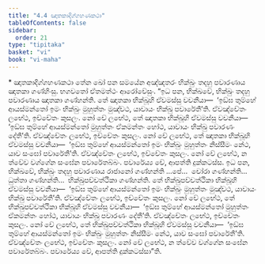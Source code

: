```yaml
---
title: "4.4 ඤාතකාදිග්ගහණකථා"
tableOfContents: false
sidebar:
  order: 21
type: "tipitaka"
basket: "vi"
book: "vi-maha"
---
```



<DynamicBreadcrumb />

<Paragraph type="center" book="vi-maha">
* ඤාතකාදිග්ගහණකථා
</Paragraph>

<Division number="214" book="vi-maha">

<Paragraph number="971" book="vi-maha">
තේන ඛෝ පන සමයේන අඤ්ඤතරං භික්ඛුං තදහු පවාරණාය ඤාතකා ගණ්හිංසු. භගවතෝ ඒතමත්ථං ආරෝචේසුං. “ඉධ පන, භික්ඛවේ, භික්ඛුං තදහු පවාරණාය ඤාතකා ගණ්හන්ති. තේ ඤාතකා භික්ඛූහි ඒවමස්සු වචනීයා—  ‘ඉඞ්ඝ තුම්හේ ආයස්මන්තෝ ඉමං භික්ඛුං මුහුත්තං මුඤ්චථ, යාවායං භික්ඛු පවාරේතී’ති. ඒවඤ්චේතං ලභේථ, ඉච්චේතං කුසලං. නෝ චේ ලභේථ, තේ ඤාතකා භික්ඛූහි ඒවමස්සු වචනීයා—  ‘ඉඞ්ඝ තුම්හේ ආයස්මන්තෝ මුහුත්තං ඒකමන්තං හෝථ, යාවායං භික්ඛු පවාරණං දේතී’ති. ඒවඤ්චේතං ලභේථ, ඉච්චේතං කුසලං. නෝ චේ ලභේථ, තේ ඤාතකා භික්ඛූහි ඒවමස්සු වචනීයා—  ‘ඉඞ්ඝ තුම්හේ ආයස්මන්තෝ ඉමං භික්ඛුං මුහුත්තං නිස්සීමං නේථ, යාව සංඝෝ පවාරේතී’ති. ඒවඤ්චේතං ලභේථ, ඉච්චේතං කුසලං. නෝ චේ ලභේථ, න ත්වේව වග්ගේන සංඝේන පවාරේතබ්බං. පවාරේය්‍ය චේ, ආපත්ති දුක්කටස්ස.
</Paragraph>

<Paragraph number="972" book="vi-maha">
ඉධ පන, භික්ඛවේ, භික්ඛුං තදහු පවාරණාය රාජානෝ ගණ්හන්ති …පේ…  චෝරා ගණ්හන්ති…  ධුත්තා ගණ්හන්ති…  භික්ඛුපච්චත්ථිකා ගණ්හන්ති. තේ භික්ඛුපච්චත්ථිකා භික්ඛූහි ඒවමස්සු වචනීයා—  ‘ඉඞ්ඝ තුම්හේ ආයස්මන්තෝ ඉමං භික්ඛුං මුහුත්තං මුඤ්චථ, යාවායං භික්ඛු පවාරේතී’ති. ඒවඤ්චේතං ලභේථ, ඉච්චේතං කුසලං. නෝ චේ ලභේථ, තේ භික්ඛුපච්චත්ථිකා භික්ඛූහි ඒවමස්සු වචනීයා—  ‘ඉඞ්ඝ තුම්හේ ආයස්මන්තෝ මුහුත්තං ඒකමන්තං හෝථ, යාවායං භික්ඛු පවාරණං දේතී’ති. ඒවඤ්චේතං ලභේථ, ඉච්චේතං කුසලං. නෝ චේ ලභේථ, තේ භික්ඛුපච්චත්ථිකා භික්ඛූහි ඒවමස්සු වචනීයා—  ‘ඉඞ්ඝ තුම්හේ ආයස්මන්තෝ ඉමං භික්ඛුං මුහුත්තං නිස්සීමං නේථ, යාව සංඝෝ පවාරේතී’ති. ඒවඤ්චේතං ලභේථ, ඉච්චේතං කුසලං. නෝ චේ ලභේථ, න ත්වේව වග්ගේන සංඝේන පවාරේතබ්බං. පවාරේය්‍ය චේ, ආපත්ති දුක්කටස්සා”ති.
</Paragraph>
</Division>